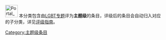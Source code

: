 [[Image:Portal_LGBT.svg|40px]] 本分类包含由[[Wikipedia:LGBT专题|LGBT专题]]评为'''主题级'''的条目，评级后的条目会自动归入对应的子分类，详见[[Wikipedia:LGBT专题/评级|评级指南]]。
{{catmore1|[[Wikipedia:LGBT专题|Wikipedia:LGBT专题]]}}
{{Articles by Quality| topic=LGBT|project=LGBT|format=TOC}}
{{Wikipedia category}}
{{emptycat}}
[[Category:主题级条目|Category:主题级条目]]